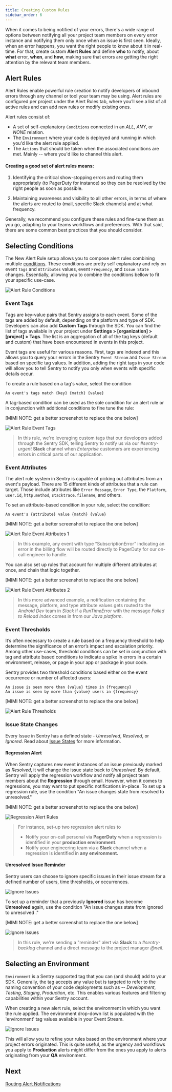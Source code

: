 ```yaml
---
title: Creating Custom Rules
sidebar_order: 6
---
```


When it comes to being notified of your errors, there's a wide range of options between notifying all your project team members on every error instance and notifying them only once when an issue is first seen. Ideally, when an error happens, you want the right people to know about it in real-time. For that, create custom **Alert Rules** and define **who** to notify, about **what** error, **when**, and **how**, making sure that errors are getting the right attention by the relevant team members.

## Alert Rules

Alert Rules enable powerful rule creation to notify developers of inbound errors through any channel or tool your team may be using. Alert rules are configured per project under the Alert Rules tab, where you’ll see a list of all active rules and can add new rules or modify existing ones.

Alert rules consist of:

- A set of self-explanatory `Conditions` connected in an _ALL_, _ANY_, or _NONE_ relation.
- The `Environment` where your code is deployed and running in which you'd like the alert rule applied.
- The `Actions` that should be taken when the associated conditions are met. Mainly -- where you'd like to channel this alert.

#### Creating a good set of alert rules means:

1. Identifying the critical show-stopping errors and routing them appropriately (to PagerDuty for instance) so they can be resolved by the right people as soon as possible.

2. Maintaining awareness and visibility to all other errors, in terms of where the alerts are routed to (mail, specific Slack channels) and at what frequency.

Generally, we recommend you configure these rules and fine-tune them as you go, adapting to your teams workflows and preferences. With that said, there are some common best practices that you should consider.

## Selecting Conditions

The New Alert Rule setup allows you to compose alert rules combining multiple [conditions](/product/alerts-notifications/issue-alerts/#conditions). These conditions are pretty self explanatory and rely on event `Tags` and `Attributes` values, event `Frequency`, and `Issue State` changes. Essentially, allowing you to combine the conditions bellow to fit your specific use-case.

![Alert Rule Conditions](alert-conditions.png)

### Event Tags

Tags are key-value pairs that Sentry assigns to each event. Some of the tags are added by default, depending on the platform and type of SDK. Developers can also add **Custom Tags** through the SDK. You can find the list of tags available in your project under **Settings > [organization] > [project] > Tags**. The list is an aggregation of all of the tag keys (default and custom) that have been encountered in events in this project.

Event tags are useful for various reasons. First, tags are indexed and this allows you to query your errors in the Sentry `Event Stream` and `Issue Stream` based on specific tag values. In addition, adding the right tags in your code will allow you to tell Sentry to notify you only when events with specific details occur.

To create a rule based on a tag's value, select the condition

```
An event's tags match {key} {match} {value}
```

A tag-based condition can be used as the sole condition for an alert rule or in conjunction with additional conditions to fine tune the rule:

[MIMI NOTE: get a better screenshot to replace the one below]

![Alert Rule Event Tags](alerts_notifications_11.png)

> In this rule, we're leveraging custom tags that our developers added through the Sentry SDK, telling Sentry to notify us via our _#sentry-urgent_ **Slack** channel when _Enterprise_ customers are experiencing errors in critical parts of our application.

### Event Attributes

The alert rule system in Sentry is capable of picking out attributes from an event's payload. There are 15 different kinds of attributes that a rule can target. Those include attributes like `Error Message`, `Error Type`, the `Platform`, `user.id`, `http.method`, `stacktrace.filename`, and others.

To set an attribute-based condition in your rule, select the condition:

```
An event's {attribute} value {match} {value}
```

[MIMI NOTE: get a better screenshot to replace the one below]

![Alert Rule Event Attributes 1](alerts_notifications_12.png)

> In this example, any event with type “SubscriptionError” indicating an error in the billing flow will be routed directly to PagerDuty for our on-call engineer to handle.

You can also set up rules that account for multiple different attributes at once, and chain that logic together.

[MIMI NOTE: get a better screenshot to replace the one below]

![Alert Rule Event Attributes 2](alerts_notifications_13.png)

> In this more advanced example, a notification containing the message, platform, and type attribute values gets routed to the _Android Dev_ team in _Slack_ if a _RunTimeError_ with the message _Failed to Reload Index_ comes in from our _Java platform_.

### Event Thresholds

It’s often necessary to create a rule based on a frequency threshold to help determine the significance of an error’s impact and escalation priority. Among other use-cases, threshold conditions can be set in conjunction with tag and attribute based conditions to indicate a spike in errors in a certain environment, release, or page in your app or package in your code.

Sentry provides two threshold conditions based either on the event occurrence or number of affected users:

```
An issue is seen more than {value} times in {frequency}
An issue is seen by more than {value} users in {frequency}
```

[MIMI NOTE: get a better screenshot to replace the one below]

![Alert Rule Thresholds](alerts_notifications_10.png)

### Issue State Changes

Every Issue in Sentry has a defined state - _Unresolved_, _Resolved_, or _Ignored_. Read about [Issue States](/product/alerts-notifications/notifications/#issue-states) for more information.

#### Regression Alert

When Sentry captures new event instances of an issue previously marked as _Resolved_, it will change the issue state back to _Unresolved_. By default, Sentry will apply the regression workflow and notify all project team members about the **Regression** through email. However, when it comes to regressions, you may want to put specific notifications in-place. To set up a regression rule, use the condition "An issue changes state from resolved to unresolved."

[MIMI NOTE: get a better screenshot to replace the one below]

![Regression Alert Rules](alerts_notifications_06.png)

> For instance, set-up two regression alert rules to
>
> - Notify your on-call personal via **PagerDuty** when a regression is identified in your **production environment**.
> - Notify your engineering team via a **Slack** channel when a regression is identified in **any environment.**

#### Unresolved Issue Reminder

Sentry users can choose to ignore specific issues in their issue stream for a defined number of users, time thresholds, or occurrences.

![Ignore Issues](alerts_notifications_07.png)

To set up a reminder that a previously **Ignored** issue has become **Unresolved** again, use the condition "An issue changes state from ignored to unresolved
."

[MIMI NOTE: get a better screenshot to replace the one below]

![Ignore Issues](alerts_notifications_08.png)

> In this rule, we're sending a "reminder" alert via **Slack** to a _#sentry-backlog_ channel and a direct message to the project manager _@neil_.

## Selecting an Environment

`Environment` is a Sentry supported tag that you can (and should) add to your SDK. Generally, the tag accepts any value but is targeted to refer to the naming convention of your code deployments such as -- _Development_, _Testing_, _Staging_, _Production_, etc. This enables various features and filtering capabilities within your Sentry account.

When creating a new alert rule, select the environment in which you want the rule applied. The environment drop-down list is populated with the 'environment' tag values available in your Event Stream.

![Ignore Issues](alerts_notifications_22.png)

This will allow you to refine your rules based on the environment where your project errors originated. This is quite useful, as the urgency and workflows you apply to **Production** alerts might differ from the ones you apply to alerts originating from your **QA** environment.

## Next

[Routing Alert Notifications](/product/sentry-basics/guides/alert-notifications/routing-alerts/)
